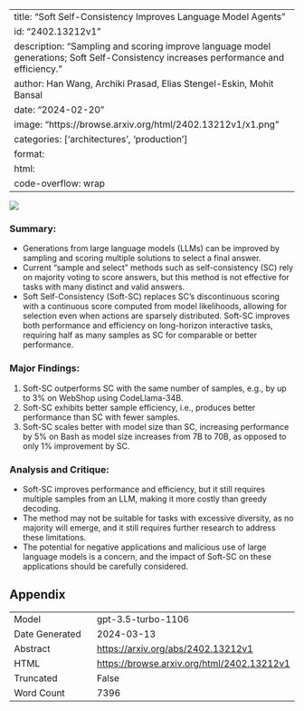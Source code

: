 
---
title: "Soft Self-Consistency Improves Language Model Agents"
id: "2402.13212v1"
description: "Sampling and scoring improve language model generations; Soft Self-Consistency increases performance and efficiency."
author: Han Wang, Archiki Prasad, Elias Stengel-Eskin, Mohit Bansal
date: "2024-02-20"
image: "https://browse.arxiv.org/html/2402.13212v1/x1.png"
categories: ['architectures', 'production']
format:
  html:
    code-overflow: wrap
---

![](https://browse.arxiv.org/html/2402.13212v1/x1.png)

### Summary:
- Generations from large language models (LLMs) can be improved by sampling and scoring multiple solutions to select a final answer.
- Current "sample and select" methods such as self-consistency (SC) rely on majority voting to score answers, but this method is not effective for tasks with many distinct and valid answers.
- Soft Self-Consistency (Soft-SC) replaces SC's discontinuous scoring with a continuous score computed from model likelihoods, allowing for selection even when actions are sparsely distributed. Soft-SC improves both performance and efficiency on long-horizon interactive tasks, requiring half as many samples as SC for comparable or better performance.

### Major Findings:
1. Soft-SC outperforms SC with the same number of samples, e.g., by up to 3% on WebShop using CodeLlama-34B.
2. Soft-SC exhibits better sample efficiency, i.e., produces better performance than SC with fewer samples.
3. Soft-SC scales better with model size than SC, increasing performance by 5% on Bash as model size increases from 7B to 70B, as opposed to only 1% improvement by SC.

### Analysis and Critique:
- Soft-SC improves performance and efficiency, but it still requires multiple samples from an LLM, making it more costly than greedy decoding.
- The method may not be suitable for tasks with excessive diversity, as no majority will emerge, and it still requires further research to address these limitations.
- The potential for negative applications and malicious use of large language models is a concern, and the impact of Soft-SC on these applications should be carefully considered.

## Appendix

|          |          |
|----------|----------|
| Model     | gpt-3.5-turbo-1106       |
| Date Generated     | 2024-03-13       |
| Abstract | [https://arxiv.org/abs/2402.13212v1](https://arxiv.org/abs/2402.13212v1)        |
| HTML     | [https://browse.arxiv.org/html/2402.13212v1](https://browse.arxiv.org/html/2402.13212v1)       |
| Truncated       | False       |
| Word Count       | 7396       |